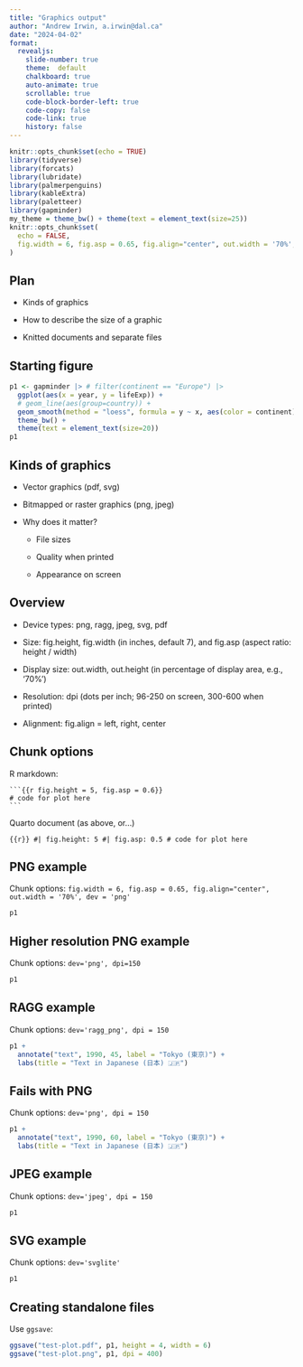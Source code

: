 ```yaml
---
title: "Graphics output"
author: "Andrew Irwin, a.irwin@dal.ca"
date: "2024-04-02"
format:
  revealjs:
    slide-number: true
    theme:  default
    chalkboard: true
    auto-animate: true
    scrollable: true
    code-block-border-left: true
    code-copy: false
    code-link: true
    history: false
---
```


```r
knitr::opts_chunk$set(echo = TRUE)
library(tidyverse)
library(forcats)
library(lubridate)
library(palmerpenguins)
library(kableExtra)
library(paletteer)
library(gapminder)
my_theme = theme_bw() + theme(text = element_text(size=25))
knitr::opts_chunk$set(
  echo = FALSE,
  fig.width = 6, fig.asp = 0.65, fig.align="center", out.width = '70%', dev='svglite'
)
```

## Plan

* Kinds of graphics 

* How to describe the size of a graphic

* Knitted documents and separate files


## Starting figure

```r
p1 <- gapminder |> # filter(continent == "Europe") |>
  ggplot(aes(x = year, y = lifeExp)) + 
  # geom_line(aes(group=country)) + 
  geom_smooth(method = "loess", formula = y ~ x, aes(color = continent)) +
  theme_bw() + 
  theme(text = element_text(size=20))
p1
```

## Kinds of graphics

* Vector graphics (pdf, svg)

* Bitmapped or raster graphics (png, jpeg)

* Why does it matter?
  
  * File sizes
  
  * Quality when printed
  
  * Appearance on screen
  
## Overview

* Device types: png, ragg, jpeg, svg, pdf

* Size: fig.height, fig.width (in inches, default 7), and fig.asp (aspect ratio: height / width)

* Display size: out.width, out.height (in percentage of display area, e.g., '70%')

* Resolution:  dpi (dots per inch; 96-250 on screen, 300-600 when printed)

* Alignment: fig.align = left, right, center

## Chunk options

R markdown:

````
```{{r fig.height = 5, fig.asp = 0.6}}
# code for plot here
```
````

Quarto document (as above, or...)

```{{r}}
#| fig.height: 5
#| fig.asp: 0.5
# code for plot here
```
   

## PNG example

Chunk options: `fig.width = 6, fig.asp = 0.65, fig.align="center", out.width = '70%', dev = 'png'`

```r
p1 
```

## Higher resolution PNG example

Chunk options: `dev='png', dpi=150`

```r
p1 
```

## RAGG example

Chunk options: `dev='ragg_png', dpi = 150`

```r
p1 +
  annotate("text", 1990, 45, label = "Tokyo (東京)") + 
  labs(title = "Text in Japanese (日本) 🇯🇵") 
```


## Fails with PNG

Chunk options: `dev='png', dpi = 150`

```r
p1 +
  annotate("text", 1990, 60, label = "Tokyo (東京)") + 
  labs(title = "Text in Japanese (日本) 🇯🇵") 
```

## JPEG example

Chunk options: `dev='jpeg', dpi = 150`

```r
p1 
```

## SVG example

Chunk options: `dev='svglite'`

```r
p1 
```

## Creating standalone files

Use `ggsave`:

```r
ggsave("test-plot.pdf", p1, height = 4, width = 6)
ggsave("test-plot.png", p1, dpi = 400)
```





